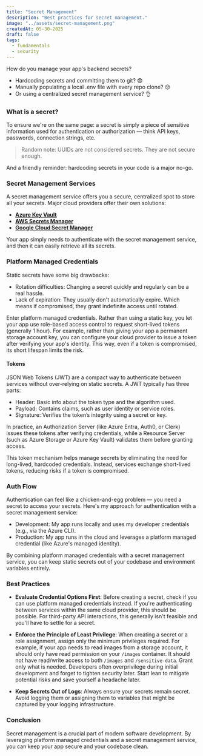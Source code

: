 ```yaml
---
title: "Secret Management"
description: "Best practices for secret management."
image: "../assets/secret-management.png"
createdAt: 05-30-2025
draft: false
tags:
  - fundamentals
  - security
---
```


How do you manage your app's backend secrets?

- Hardcoding secrets and committing them to git? 😨
- Manually populating a local .env file with every repo clone? 😑
- Or using a centralized secret management service? 👌

### What is a secret?

To ensure we're on the same page: a secret is simply a piece of sensitive information used for authentication or authorization — think API keys, passwords, connection strings, etc.

> Random note: UUIDs are not considered secrets. They are not secure enough.

And a friendly reminder: hardcoding secrets in your code is a major no-go.

### Secret Management Services

A secret management service offers you a secure, centralized spot to store all your secrets. Major cloud providers offer their own solutions:

- **[Azure Key Vault](https://learn.microsoft.com/en-us/azure/key-vault/general/overview)**
- **[AWS Secrets Manager](https://aws.amazon.com/secrets-manager/)**
- **[Google Cloud Secret Manager](https://cloud.google.com/secret-manager)**

Your app simply needs to authenticate with the secret management service, and then it can easily retrieve all its secrets.

### Platform Managed Credentials

Static secrets have some big drawbacks:

- Rotation difficulties: Changing a secret quickly and regularly can be a real hassle.
- Lack of expiration: They usually don't automatically expire. Which means if compromised, they grant indefinite access until rotated.

Enter platform managed credentials. Rather than using a static key, you let your app use role-based access control to request short-lived tokens (generally 1 hour). For example, rather than giving your app a permanent storage account key, you can configure your cloud provider to issue a token after verifying your app's identity. This way, even if a token is compromised, its short lifespan limits the risk.

#### Tokens

JSON Web Tokens (JWT) are a compact way to authenticate between services without over-relying on static secrets. A JWT typically has three parts:

- Header: Basic info about the token type and the algorithm used.
- Payload: Contains claims, such as user identity or service roles.
- Signature: Verifies the token’s integrity using a secret or key.

In practice, an Authorization Server (like Azure Entra, Auth0, or Clerk) issues these tokens after verifying credentials, while a Resource Server (such as Azure Storage or Azure Key Vault) validates them before granting access.

This token mechanism helps manage secrets by eliminating the need for long-lived, hardcoded credentials. Instead, services exchange short-lived tokens, reducing risks if a token is compromised.

### Auth Flow

Authentication can feel like a chicken-and-egg problem — you need a secret to access your secrets. Here's my approach for authentication with a secret management service:

- Development: My app runs locally and uses my developer credentials (e.g., via the Azure CLI).
- Production: My app runs in the cloud and leverages a platform managed credential (like Azure's managed identity).

By combining platform managed credentials with a secret management service, you can keep static secrets out of your codebase and environment variables entirely.

### Best Practices

- **Evaluate Credential Options First**: Before creating a secret, check if you can use platform managed credentials instead. If you're authenticating between services within the same cloud provider, this should be possible. For third-party API interactions, this generally isn't feasible and you'll have to settle for a secret.

- **Enforce the Principle of Least Privilege**: When creating a secret or a role assignment, assign only the minimum privileges required. For example, if your app needs to read images from a storage account, it should only have read permission on your `/images` container. It should not have read/write access to both `/images` and `/sensitive-data`. Grant only what is needed. Developers often overprivilege during initial development and forget to tighten security later. Start lean to mitigate potential risks and save yourself a headache later.

- **Keep Secrets Out of Logs**: Always ensure your secrets remain secret. Avoid logging them or assigning them to variables that might be captured by your logging infrastructure.

### Conclusion

Secret management is a crucial part of modern software development. By leveraging platform managed credentials and a secret management service, you can keep your app secure and your codebase clean.
